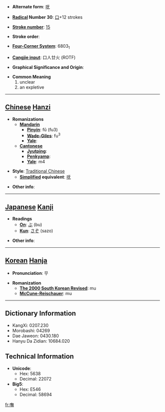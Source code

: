 * '''Alternate form''': [[呒]]

* '''[[Wiktionary:Chinese radical index| Radical]] Number 30''': [[Wiktionary:Chinese radical index 口|口]]+12 strokes

* '''[[Wiktionary:Chinese total strokes index|Stroke number]]''': [[Wiktionary:Chinese total strokes index 15|15]]

* '''Stroke order''': 

* '''[[Wiktionary:Chinese four corner index|Four-Corner System]]''': 6803<sub>1</sub>

* '''[[Wiktionary:Chinese Cangjie index|Cangjie input]]''': 口人廿火 (ROTF)

* '''Graphical Significance and Origin''': 

* '''Common Meaning'''
*#unclear
*# an expletive


----

== [[Chinese]] [[Hanzi]] ==

* '''Romanizations'''
** '''[[Mandarin]]'''
*** '''[[Pinyin]]''': fǔ (fu3)
*** '''[[Wade-Giles]]''': fu<sup>3</sup>
*** '''[[Yale]]''': 
** '''[[Cantonese]]'''
*** '''[[Jyutping]]''':
*** '''[[Penkyamp]]''': 
*** '''[[Yale]]''': m4

* '''Style''': [[Traditional Chinese]] 
** '''[[Simplified Chinese|Simplified]] equivalent''': [[呒]]

* '''Other info''': 

----

== [[Japanese]] [[Kanji]] ==

* '''Readings'''
** '''[[On]]''': [[ぶ]] (bu)
** '''[[Kun]]''': [[さぞ]] (sazo)

* '''Other info''':  

----

== [[Korean]] [[Hanja]] ==

* '''Pronunciation''': 무

* '''Romanization'''
** '''[[The 2000 South Korean Revised Romanization|The 2000 South Korean Revised]]''': mu
** '''[[McCune-Reischauer]]''': mu

----

== Dictionary Information ==

* KangXi: 0207.230
* Morobashi: 04269
* Dae Jaweon: 0430.180
* Hanyu Da Zidian: 10684.020

== Technical Information ==

* '''Unicode''':
** Hex: 5638
** Decimal: 22072
* '''Big5''':
** Hex: E546
** Decimal: 58694

[[fr:嘸]]